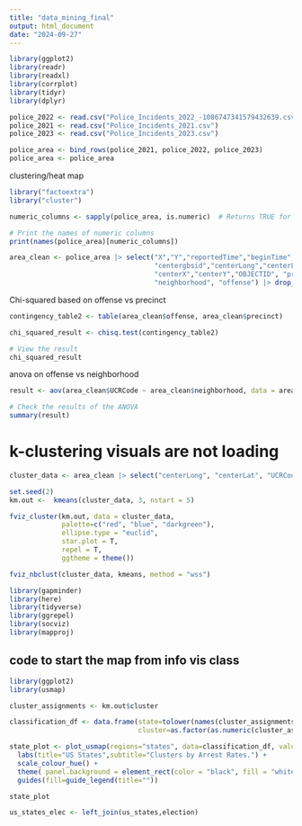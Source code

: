 ```yaml
---
title: "data_mining_final"
output: html_document
date: "2024-09-27"
---
```


```r
library(ggplot2)
library(readr)
library(readxl)
library(corrplot)
library(tidyr)
library(dplyr)
```



```r
police_2022 <- read.csv("Police_Incidents_2022_-1086747341579432639.csv")
police_2021 <- read.csv("Police_Incidents_2021.csv")
police_2023 <- read.csv("Police_Incidents_2023.csv")
```

```r
police_area <- bind_rows(police_2021, police_2022, police_2023)
police_area <- police_area
```


clustering/heat map
```r
library("factoextra")
library("cluster")

```

```r

numeric_columns <- sapply(police_area, is.numeric)  # Returns TRUE for numeric columns

# Print the names of numeric columns
print(names(police_area)[numeric_columns])

area_clean <- police_area |> select("X","Y","reportedTime","beginTime","UCRCode",
                                    "centergbsid","centerLong","centerLat",
                                    "centerX","centerY","OBJECTID", "precinct",
                                    "neighborhood", "offense") |> drop_na()

```

Chi-squared based on offense vs precinct
```r
contingency_table2 <- table(area_clean$offense, area_clean$precinct)

```

```r
chi_squared_result <- chisq.test(contingency_table2)

# View the result
chi_squared_result
```
anova on offense vs neighborhood
```r
result <- aov(area_clean$UCRCode ~ area_clean$neighborhood, data = area_clean)

# Check the results of the ANOVA
summary(result)
```
# k-clustering visuals are not loading 

```r
cluster_data <- area_clean |> select("centerLong", "centerLat", "UCRCode")
```

```r
set.seed(2)
km.out <-  kmeans(cluster_data, 3, nstart = 5)
```

```r
fviz_cluster(km.out, data = cluster_data,
             palette=c("red", "blue", "darkgreen"),
             ellipse.type = "euclid",
             star.plot = T,
             repel = T,
             ggtheme = theme())
```

```r
fviz_nbclust(cluster_data, kmeans, method = "wss")
```


```r
library(gapminder)
library(here)
library(tidyverse)
library(ggrepel)
library(socviz)
library(mapproj)
```

## code to start the map from info vis class
```r
library(ggplot2)
library(usmap)

cluster_assignments <- km.out$cluster

classification_df <- data.frame(state=tolower(names(cluster_assignments)),
                                cluster=as.factor(as.numeric(cluster_assignments)))

state_plot <- plot_usmap(regions="states", data=classification_df, values="cluster") + 
  labs(title="US States",subtitle="Clusters by Arrest Rates.") + 
  scale_colour_hue() + 
  theme( panel.background = element_rect(color = "black", fill = "white"), legend.position="right") + 
  guides(fill=guide_legend(title=""))

state_plot
```


```r

us_states_elec <- left_join(us_states,election)
```



























